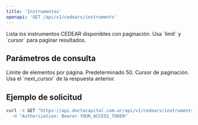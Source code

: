 ```yaml
---
title: 'Instrumentos'
openapi: 'GET /api/v1/cedears/instruments'
---
```


<Note>
  Lista los instrumentos CEDEAR disponibles con paginación.
  
  <Tip>
  Usa `limit` y `cursor` para paginar resultados.
  </Tip>
</Note>

## Parámetros de consulta

<ParamField query="limit" type="integer">
  Límite de elementos por página.
  
  <Info>
  Predeterminado 50.
  </Info>
</ParamField>

<ParamField query="cursor" type="string">
  Cursor de paginación.
  
  <Info>
  Usa el `next_cursor` de la respuesta anterior.
  </Info>
</ParamField>

## Ejemplo de solicitud

```bash
curl -X GET "https://api.doctacapital.com.ar/api/v1/cedears/instruments/?limit=50" \
  -H "Authorization: Bearer YOUR_ACCESS_TOKEN"
```


